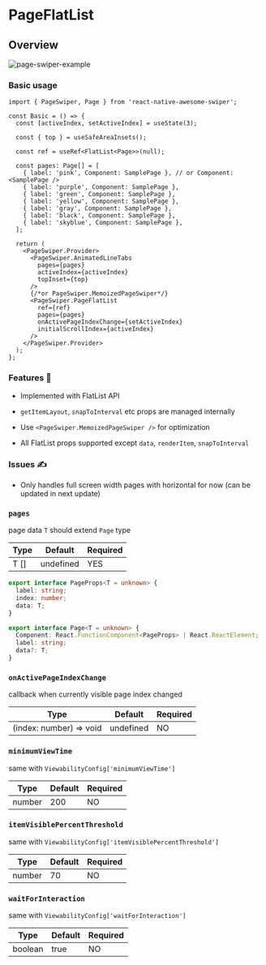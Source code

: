 
# PageFlatList

## Overview

<div className="sample-gif">
  <img src={gif} className="sample-gif-img" alt="page-swiper-example" />
</div>

### Basic usage

```tsx title="PageSwiperSample.tsx"
import { PageSwiper, Page } from 'react-native-awesome-swiper';

const Basic = () => {
  const [activeIndex, setActiveIndex] = useState(3);

  const { top } = useSafeAreaInsets();

  const ref = useRef<FlatList<Page>>(null);

  const pages: Page[] = [
    { label: 'pink', Component: SamplePage }, // or Component: <SamplePage />
    { label: 'purple', Component: SamplePage },
    { label: 'green', Component: SamplePage },
    { label: 'yellow', Component: SamplePage },
    { label: 'gray', Component: SamplePage },
    { label: 'black', Component: SamplePage },
    { label: 'skyblue', Component: SamplePage },
  ];

  return (
    <PageSwiper.Provider>
      <PageSwiper.AnimatedLineTabs
        pages={pages}
        activeIndex={activeIndex}
        topInset={top}
      />
      {/*or PageSwiper.MemoizedPageSwiper*/}
      <PageSwiper.PageFlatList
        ref={ref}
        pages={pages}
        onActivePageIndexChange={setActiveIndex}
        initialScrollIndex={activeIndex}
      />
    </PageSwiper.Provider>
  );
};
```

### Features 🚀

- Implemented with FlatList API

- `getItemLayout`, `snapToInterval` etc props are managed internally

- Use `<PageSwiper.MemoizedPageSwiper />` for optimization

- All FlatList props supported except `data`, `renderItem`, `snapToInterval`

### Issues ✍️

- Only handles full screen width pages with horizontal for now (can be updated in next update)

### `pages`

page data `T` should extend `Page` type

| Type | Default   | Required |
| ---- | --------- | -------- |
| T [] | undefined | YES      |

```ts
export interface PageProps<T = unknown> {
  label: string;
  index: number;
  data: T;
}

export interface Page<T = unknown> {
  Component: React.FunctionComponent<PageProps> | React.ReactElement;
  label: string;
  data?: T;
}
```

### `onActivePageIndexChange`

callback when currently visible page index changed

| Type                    | Default   | Required |
| ----------------------- | --------- | -------- |
| (index: number) => void | undefined | NO       |

### `minimumViewTime`

same with `ViewabilityConfig['minimumViewTime']`

| Type   | Default | Required |
| ------ | ------- | -------- |
| number | 200     | NO       |

### `itemVisiblePercentThreshold`

same with `ViewabilityConfig['itemVisiblePercentThreshold']`

| Type   | Default | Required |
| ------ | ------- | -------- |
| number | 70      | NO       |

### `waitForInteraction`

same with `ViewabilityConfig['waitForInteraction']`

| Type    | Default | Required |
| ------- | ------- | -------- |
| boolean | true    | NO       |
